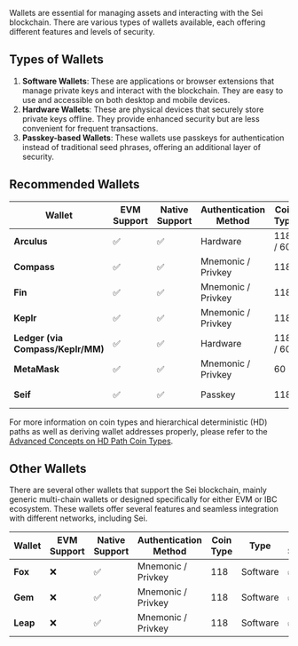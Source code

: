 
Wallets are essential for managing assets and interacting with the Sei blockchain. There are various types of wallets available, each offering different features and levels of security.

## Types of Wallets

1. **Software Wallets**: These are applications or browser extensions that manage private keys and interact with the blockchain. They are easy to use and accessible on both desktop and mobile devices.
2. **Hardware Wallets**: These are physical devices that securely store private keys offline. They provide enhanced security but are less convenient for frequent transactions.
3. **Passkey-based Wallets**: These wallets use passkeys for authentication instead of traditional seed phrases, offering an additional layer of security.

## Recommended Wallets

| Wallet                         | EVM Support | Native Support | Authentication Method | Coin Type | Type     | Mobile Support | Link                                                                                          |
|--------------------------------|-------------|----------------|-----------------------|-----------|----------|----------------|-----------------------------------------------------------------------------------------------|
| **Arculus**                    | ✅           | ✅              | Hardware             | 118 / 60  | Software | ✅              | [Arculus](https://www.getarculus.com)                                                     |
| **Compass**                    | ✅           | ✅              | Mnemonic / Privkey    | 118       | Software | ✅              | [Compass Wallet](https://compasswallet.io)                                                     |
| **Fin**                        | ✅           | ✅              | Mnemonic / Privkey    | 118       | Software | ❌              | [Fin Wallet](https://finwallet.com)                                                            |
| **Keplr**                      | ✅           | ✅              | Mnemonic / Privkey    | 118       | Software | ✅              | [Keplr Wallet](https://wallet.keplr.app)                                                       |
| **Ledger (via Compass/Keplr/MM)** | ✅         | ✅              | Hardware              | 118 / 60      | Hardware | ❌              | [Ledger](https://compasswallet.io)                                                             |
| **MetaMask**                   | ✅           | ✅              | Mnemonic / Privkey    | 60        | Software | ✅              | [MetaMask](https://metamask.io/)                                                               |
| **Seif**                       | ✅           | ✅              | Passkey               | 118       | Software | ❌              | [Seif Wallet](https://chromewebstore.google.com/detail/seif/albakdmmdafeafbehmcpoejenbeojejl) |

For more information on coin types and hierarchical deterministic (HD) paths as well as deriving wallet addresses properly, please refer to the [Advanced Concepts on HD Path Coin Types](/dev-advanced-concepts/hd-path-coin-types).

## Other Wallets

There are several other wallets that support the Sei blockchain, mainly generic multi-chain wallets or designed specifically for either EVM or IBC ecosystem. These wallets offer several features and seamless integration with different networks, including Sei.

| Wallet    | EVM Support | Native Support | Authentication Method | Coin Type | Type     | Mobile Support | Link                                  |
|-----------|-------------|----------------|-----------------------|-----------|----------|----------------|---------------------------------------|
| **Fox**   | ❌           | ✅              | Mnemonic / Privkey    | 118       | Software | ✅              | [Fox Wallet](https://foxwallet.com)   |
| **Gem**   | ❌           | ✅              | Mnemonic / Privkey    | 118       | Software | ✅              | [Gem Wallet](https://gemwallet.com)   |
| **Leap**  | ❌           | ✅              | Mnemonic / Privkey    | 118       | Software | ✅              | [Leap Wallet](https://leapwallet.io)  |



<EcosystemDynamicSection category="Wallets" />
